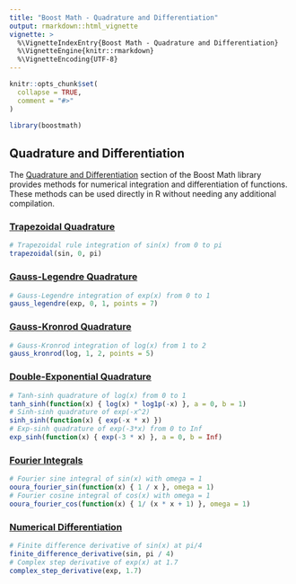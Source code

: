 ```yaml
---
title: "Boost Math - Quadrature and Differentiation"
output: rmarkdown::html_vignette
vignette: >
  %\VignetteIndexEntry{Boost Math - Quadrature and Differentiation}
  %\VignetteEngine{knitr::rmarkdown}
  %\VignetteEncoding{UTF-8}
---
```


```r
knitr::opts_chunk$set(
  collapse = TRUE,
  comment = "#>"
)
```

```r
library(boostmath)
```

## Quadrature and Differentiation

The [Quadrature and Differentiation](https://www.boost.org/doc/libs/1_87_0/libs/math/doc/html/quadrature.html) section of the Boost Math library provides methods for numerical integration and differentiation of functions. These methods can be used directly in R without needing any additional compilation.

### [Trapezoidal Quadrature](https://www.boost.org/doc/libs/1_87_0/libs/math/doc/html/math_toolkit/trapezoidal.html)

```r
# Trapezoidal rule integration of sin(x) from 0 to pi
trapezoidal(sin, 0, pi)
```

### [Gauss-Legendre Quadrature](https://www.boost.org/doc/libs/1_87_0/libs/math/doc/html/math_toolkit/gauss.html)

```r
# Gauss-Legendre integration of exp(x) from 0 to 1
gauss_legendre(exp, 0, 1, points = 7)
```

### [Gauss-Kronrod Quadrature](https://www.boost.org/doc/libs/1_87_0/libs/math/doc/html/math_toolkit/gauss_kronrod.html)

```r
# Gauss-Kronrod integration of log(x) from 1 to 2
gauss_kronrod(log, 1, 2, points = 5)
```

### [Double-Exponential Quadrature](https://www.boost.org/doc/libs/1_87_0/libs/math/doc/html/math_toolkit/double_exponential.html)

```r
# Tanh-sinh quadrature of log(x) from 0 to 1
tanh_sinh(function(x) { log(x) * log1p(-x) }, a = 0, b = 1)
# Sinh-sinh quadrature of exp(-x^2)
sinh_sinh(function(x) { exp(-x * x) })
# Exp-sinh quadrature of exp(-3*x) from 0 to Inf
exp_sinh(function(x) { exp(-3 * x) }, a = 0, b = Inf)
```

### [Fourier Integrals](https://www.boost.org/doc/libs/1_87_0/libs/math/doc/html/math_toolkit/fourier_integrals.html)

```r
# Fourier sine integral of sin(x) with omega = 1
ooura_fourier_sin(function(x) { 1 / x }, omega = 1)
# Fourier cosine integral of cos(x) with omega = 1
ooura_fourier_cos(function(x) { 1/ (x * x + 1) }, omega = 1)
```

### [Numerical Differentiation](https://www.boost.org/doc/libs/1_87_0/libs/math/doc/html/math_toolkit/diff.html)

```r
# Finite difference derivative of sin(x) at pi/4
finite_difference_derivative(sin, pi / 4)
# Complex step derivative of exp(x) at 1.7
complex_step_derivative(exp, 1.7)
```
